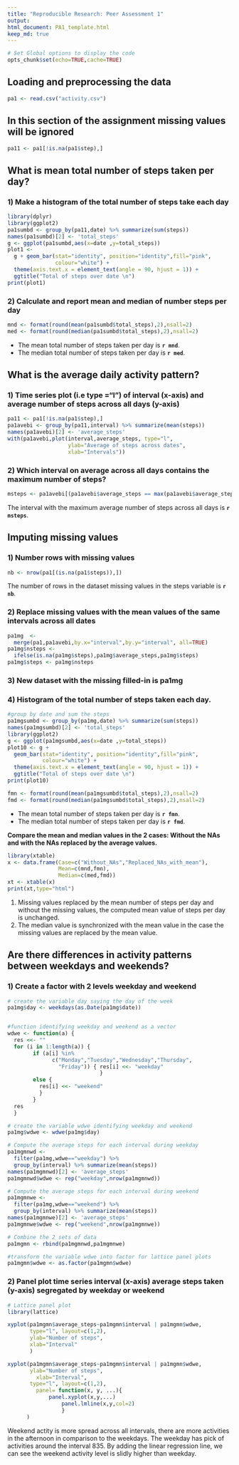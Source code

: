 ```yaml
---
title: "Reproducible Research: Peer Assessment 1"
output: 
html_document: PA1_template.html
keep_md: true
---
```


```r
# Set Global options to display the code
opts_chunk$set(echo=TRUE,cache=TRUE)
```

## Loading and preprocessing the data
```r
pa1 <- read.csv("activity.csv")
```

## In this section of the assignment missing values will be ignored
```r
pa11 <- pa1[!is.na(pa1$step),]
```

## What is mean total number of steps taken per day?

### 1) Make a histogram of the total number of steps take each day

```r
library(dplyr)
library(ggplot2)
pa1sumbd <- group_by(pa11,date) %>% summarize(sum(steps))
names(pa1sumbd)[2] <- 'total_steps'
g <- ggplot(pa1sumbd,aes(x=date ,y=total_steps))
plot1 <- 
  g + geom_bar(stat="identity", position="identity",fill="pink",
               colour="white") +
  theme(axis.text.x = element_text(angle = 90, hjust = 1)) +
  ggtitle("Total of steps over date \n")
print(plot1)

```



### 2) Calculate and report mean and median of number steps per day

```r
mnd <- format(round(mean(pa1sumbd$total_steps),2),nsall=2)
med <- format(round(median(pa1sumbd$total_steps),2),nsall=2)
```
- The mean total number of steps taken per day is **`r mnd`**.
- The median total number of steps taken per day is **`r med`**.





## What is the average daily activity pattern?

### 1) Time series plot (i.e type ="l") of interval (x-axis) and  average number of steps across all days (y-axis)


```r
pa11 <- pa1[!is.na(pa1$step),]
pa1avebi <- group_by(pa11,interval) %>% summarize(mean(steps))
names(pa1avebi)[2] <- 'average_steps'
with(pa1avebi,plot(interval,average_steps, type="l",
                   ylab="Average of steps across dates",
                   xlab="Intervals"))
```

### 2) Which interval on average across all days contains the maximum number of steps?


```r
msteps <- pa1avebi[(pa1avebi$average_steps == max(pa1avebi$average_steps)),1]
```

The interval with the maximum average number of steps across all days is **`r msteps`**.


## Imputing missing values

### 1) Number rows with missing values

```r
nb <- nrow(pa1[(is.na(pa1$steps)),])
```

The number of rows in the dataset missing values in the steps variable is **`r nb`**.


### 2) Replace missing values with the mean values of the same intervals across all dates

```r
pa1mg  <- 
  merge(pa1,pa1avebi,by.x="interval",by.y="interval", all=TRUE)
pa1mg$nsteps <- 
  ifelse(is.na(pa1mg$steps),pa1mg$average_steps,pa1mg$steps)
pa1mg$steps <- pa1mg$nsteps
```

### 3) New dataset with the missing filled-in is pa1mg

### 4) Histogram of the total number of steps taken each day.

```r
#group by date and sum the steps
pa1mgsumbd <- group_by(pa1mg,date) %>% summarize(sum(steps))
names(pa1mgsumbd)[2] <- 'total_steps'
library(ggplot2)
g <- ggplot(pa1mgsumbd,aes(x=date ,y=total_steps))
plot10 <- g +
  geom_bar(stat="identity", position="identity",fill="pink",
           colour="white") +
  theme(axis.text.x = element_text(angle = 90, hjust = 1)) +
  ggtitle("Total of steps over date \n")
print(plot10)

fmn <- format(round(mean(pa1mgsumbd$total_steps),2),nsall=2)
fmd <- format(round(median(pa1mgsumbd$total_steps),2),nsall=2)
```

- The mean total number of steps taken per day is **`r fmn`**.
- The median total number of steps taken per day is **`r fmd`**.



**Compare the mean and median values in the 2 cases: Without the NAs and with the NAs replaced by the average values.**

```r
library(xtable)
x <- data.frame(Case=c("Without_NAs","Replaced_NAs_with_mean"),
                Mean=c(mnd,fmn),
                Median=c(med,fmd))
xt <- xtable(x)
print(xt,type="html")
```

1. Missing values replaced by the mean number of steps per day and without the missing values, the computed mean value of steps per day is unchanged. 
2. The median value is synchronized with the mean value in the case the missing values are replaced by the mean value.

## Are there differences in activity patterns between weekdays and weekends?

### 1) Create a factor with 2 levels weekday and weekend

```r
# create the variable day saying the day of the week
pa1mg$day <- weekdays(as.Date(pa1mg$date))


#function identifying weekday and weekend as a vector
wdwe <- function(a) {
  res <<- ""
  for (i in 1:length(a)) { 
        if (a[i] %in% 
              c("Monday","Tuesday","Wednesday","Thursday",
                "Friday")) { res[i] <<- "weekday"
                             }
        else {
          res[i] <<- "weekend"
          }
        }
  res
  }

# create the variable wdwe identifying weekday and weekend
pa1mg$wdwe <- wdwe(pa1mg$day)

# Compute the average steps for each interval during weekday 
pa1mgmnwd <- 
  filter(pa1mg,wdwe=="weekday") %>%  
  group_by(interval) %>% summarize(mean(steps))
names(pa1mgmnwd)[2] <- 'average_steps'
pa1mgmnwd$wdwe <- rep("weekday",nrow(pa1mgmnwd))

# Compute the average steps for each interval during weekend
pa1mgmnwe <- 
  filter(pa1mg,wdwe=="weekend") %>%  
  group_by(interval) %>% summarize(mean(steps))
names(pa1mgmnwe)[2] <- 'average_steps'
pa1mgmnwe$wdwe <- rep("weekend",nrow(pa1mgmnwe))

# Combine the 2 sets of data 
pa1mgmn <- rbind(pa1mgmnwd,pa1mgmnwe)

#transform the variable wdwe into factor for lattice panel plots
pa1mgmn$wdwe <- as.factor(pa1mgmn$wdwe)
```

### 2) Panel plot time series interval (x-axis) average steps taken (y-axis) segregated by weekday or weekend

```r
# Lattice panel plot
library(lattice)

xyplot(pa1mgmn$average_steps~pa1mgmn$interval | pa1mgmn$wdwe, 
       type="l", layout=c(1,2),
       ylab="Number of steps",
       xlab="Interval"
       )

xyplot(pa1mgmn$average_steps~pa1mgmn$interval | pa1mgmn$wdwe,
       ylab="Number of steps",
	     xlab="Interval",
       type="l", layout=c(1,2),
	     panel= function(x, y, ...){
             panel.xyplot(x,y,...)
		         panel.lmline(x,y,col=2)
		         }
      )
```

Weekend actity is more spread across all intervals, there are more activities in the afternoon in comparison to the weekdays. The weekday has pick of activities around the interval 835. By adding the linear regression line, we can see the weekend activity level is slidly higher than weekday.
